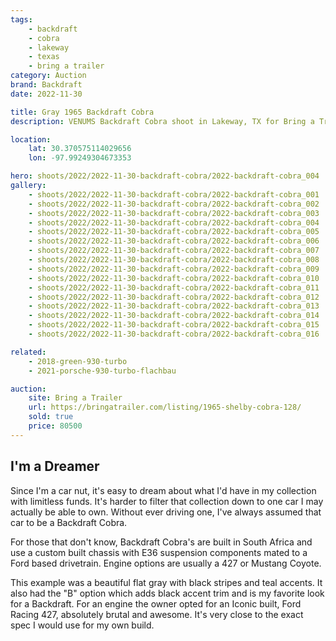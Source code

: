 ```yaml
---
tags:
    - backdraft
    - cobra
    - lakeway
    - texas
    - bring a trailer
category: Auction
brand: Backdraft
date: 2022-11-30

title: Gray 1965 Backdraft Cobra
description: VENUMS Backdraft Cobra shoot in Lakeway, TX for Bring a Trailer

location:
    lat: 30.370575114029656
    lon: -97.99249304673353

hero: shoots/2022/2022-11-30-backdraft-cobra/2022-backdraft-cobra_004
gallery:
    - shoots/2022/2022-11-30-backdraft-cobra/2022-backdraft-cobra_001
    - shoots/2022/2022-11-30-backdraft-cobra/2022-backdraft-cobra_002
    - shoots/2022/2022-11-30-backdraft-cobra/2022-backdraft-cobra_003
    - shoots/2022/2022-11-30-backdraft-cobra/2022-backdraft-cobra_004
    - shoots/2022/2022-11-30-backdraft-cobra/2022-backdraft-cobra_005
    - shoots/2022/2022-11-30-backdraft-cobra/2022-backdraft-cobra_006
    - shoots/2022/2022-11-30-backdraft-cobra/2022-backdraft-cobra_007
    - shoots/2022/2022-11-30-backdraft-cobra/2022-backdraft-cobra_008
    - shoots/2022/2022-11-30-backdraft-cobra/2022-backdraft-cobra_009
    - shoots/2022/2022-11-30-backdraft-cobra/2022-backdraft-cobra_010
    - shoots/2022/2022-11-30-backdraft-cobra/2022-backdraft-cobra_011
    - shoots/2022/2022-11-30-backdraft-cobra/2022-backdraft-cobra_012
    - shoots/2022/2022-11-30-backdraft-cobra/2022-backdraft-cobra_013
    - shoots/2022/2022-11-30-backdraft-cobra/2022-backdraft-cobra_014
    - shoots/2022/2022-11-30-backdraft-cobra/2022-backdraft-cobra_015
    - shoots/2022/2022-11-30-backdraft-cobra/2022-backdraft-cobra_016

related:
    - 2018-green-930-turbo
    - 2021-porsche-930-turbo-flachbau

auction:
    site: Bring a Trailer
    url: https://bringatrailer.com/listing/1965-shelby-cobra-128/
    sold: true
    price: 80500
---
```


## I'm a Dreamer

Since I'm a car nut, it's easy to dream about what I'd have in my collection with limitless funds. It's harder to filter that collection down to one car I may actually be able to own. Without ever driving one, I've always assumed that car to be a Backdraft Cobra.

For those that don't know, Backdraft Cobra's are built in South Africa and use a custom built chassis with E36 suspension components mated to a Ford based drivetrain. Engine options are usually a 427 or Mustang Coyote.

This example was a beautiful flat gray with black stripes and teal accents. It also had the "B" option which adds black accent trim and is my favorite look for a Backdraft. For an engine the owner opted for an Iconic built, Ford Racing 427, absolutely brutal and awesome. It's very close to the exact spec I would use for my own build.
